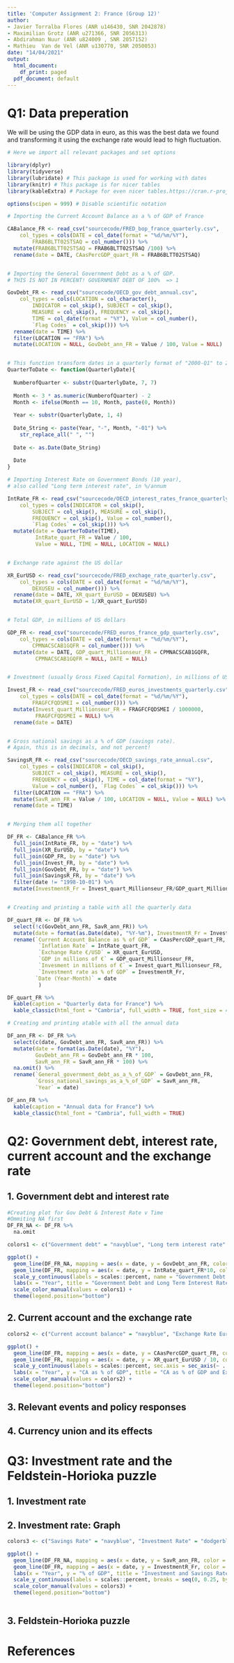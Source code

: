 ```yaml
---
title: 'Computer Assignment 2: France (Group 12)'
author:
- Javier Torralba Flores (ANR u146430, SNR 2042878)
- Maximilian Grotz (ANR u271366, SNR 2056313)
- Abdirahman Nuur (ANR u824009 , SNR 2057152)
- Mathieu  Van de Vel (ANR u130770, SNR 2050053)
date: "14/04/2021"
output:
  html_document:
    df_print: paged
  pdf_document: default
---
```


# Q1: Data preperation

We will be using the GDP data in euro, as this was the best data we found and transforming it using the exchange rate would lead to high fluctuation.

```r
# Here we import all relevant packages and set options

library(dplyr)
library(tidyverse)
library(lubridate) # This package is used for working with dates
library(knitr) # This package is for nicer tables
library(kableExtra) # Package for even nicer tables.https://cran.r-project.org/web/packages/kableExtra/vignettes/awesome_table_in_html.html#Overview

options(scipen = 999) # Disable scientific notation

```

```r

# Importing the Current Account Balance as a % of GDP of France

CABalance_FR <- read_csv("sourcecode/FRED_bop_france_quarterly.csv", 
    col_types = cols(DATE = col_date(format = "%d/%m/%Y"), 
        FRAB6BLTT02STSAQ = col_number())) %>%
  mutate(FRAB6BLTT02STSAQ = FRAB6BLTT02STSAQ /100) %>%
  rename(date = DATE, CAasPercGDP_quart_FR = FRAB6BLTT02STSAQ)


# Importing the General Government Debt as a % of GDP. 
# THIS IS NOT IN PERCENT! GOVERNMENT DEBT OF 100%  => 1

GovDebt_FR <- read_csv("sourcecode/OECD_gov_debt_annual.csv", 
    col_types = cols(LOCATION = col_character(), 
        INDICATOR = col_skip(), SUBJECT = col_skip(), 
        MEASURE = col_skip(), FREQUENCY = col_skip(), 
        TIME = col_date(format = "%Y"), Value = col_number(), 
        `Flag Codes` = col_skip())) %>%
  rename(date = TIME) %>%
  filter(LOCATION == "FRA") %>%
  mutate(LOCATION = NULL, GovDebt_ann_FR = Value / 100, Value = NULL)


# This function transform dates in a quarterly format of "2000-Q1" to 2000-01-01
QuarterToDate <- function(QuarterlyDate){
  
  NumberofQuarter <- substr(QuarterlyDate, 7, 7)
  
  Month <- 3 * as.numeric(NumberofQuarter) - 2
  Month <- ifelse(Month == 10, Month, paste(0, Month))
  
  Year <- substr(QuarterlyDate, 1, 4)
  
  Date_String <- paste(Year, "-", Month, "-01") %>%
    str_replace_all(" ", "")
  
  Date <- as.Date(Date_String)
  
  Date
}

# Importing Interest Rate on Government Bonds (10 year), 
# also called "Long term interest rate", in %/annum

IntRate_FR <- read_csv("sourcecode/OECD_interest_rates_france_quarterly.csv", 
    col_types = cols(INDICATOR = col_skip(), 
        SUBJECT = col_skip(), MEASURE = col_skip(), 
        FREQUENCY = col_skip(), Value = col_number(), 
        `Flag Codes` = col_skip())) %>%
  mutate(date = QuarterToDate(TIME),
         IntRate_quart_FR = Value / 100,
         Value = NULL, TIME = NULL, LOCATION = NULL)


# Exchange rate against the US dollar

XR_EurUSD <- read_csv("sourcecode/FRED_exchage_rate_quarterly.csv", 
    col_types = cols(DATE = col_date(format = "%d/%m/%Y"), 
        DEXUSEU = col_number())) %>%
  rename(date = DATE, XR_quart_EurUSD = DEXUSEU) %>%
  mutate(XR_quart_EurUSD = 1/XR_quart_EurUSD)


# Total GDP, in millions of US dollars

GDP_FR <- read_csv("sourcecode/FRED_euros_france_gdp_quarterly.csv", 
    col_types = cols(DATE = col_date(format = "%d/%m/%Y"), 
        CPMNACSCAB1GQFR = col_number())) %>%
  mutate(date = DATE, GDP_quart_Millionseur_FR = CPMNACSCAB1GQFR,
         CPMNACSCAB1GQFR = NULL, DATE = NULL)


# Investment (usually Gross Fixed Capital Formation), in millions of US dollars

Invest_FR <- read_csv("sourcecode/FRED_euros_investments_quarterly.csv", 
    col_types = cols(DATE = col_date(format = "%d/%m/%Y"), 
        FRAGFCFQDSMEI = col_number())) %>%
  mutate(Invest_quart_Millionseur_FR = FRAGFCFQDSMEI / 1000000,
         FRAGFCFQDSMEI = NULL) %>%
  rename(date = DATE)


# Gross national savings as a % of GDP (savings rate). 
# Again, this is in decimals, and not percent!

SavingsR_FR <- read_csv("sourcecode/OECD_savings_rate_annual.csv", 
    col_types = cols(INDICATOR = col_skip(), 
        SUBJECT = col_skip(), MEASURE = col_skip(), 
        FREQUENCY = col_skip(), TIME = col_date(format = "%Y"), 
        Value = col_number(), `Flag Codes` = col_skip())) %>%
  filter(LOCATION == "FRA") %>%
  mutate(SavR_ann_FR = Value / 100, LOCATION = NULL, Value = NULL) %>%
  rename(date = TIME)


# Merging them all together

DF_FR <- CABalance_FR %>%
  full_join(IntRate_FR, by = "date") %>%
  full_join(XR_EurUSD, by = "date") %>%
  full_join(GDP_FR, by = "date") %>%
  full_join(Invest_FR, by = "date") %>%
  full_join(GovDebt_FR, by = "date") %>%
  full_join(SavingsR_FR, by = "date") %>%
  filter(date != "1998-10-01") %>%
  mutate(InvestmentR_Fr = Invest_quart_Millionseur_FR/GDP_quart_Millionseur_FR)


# Creating and printing a table with all the quarterly data

DF_quart_FR <- DF_FR %>%
  select(!c(GovDebt_ann_FR, SavR_ann_FR)) %>%
  mutate(date = format(as.Date(date), "%Y-%m"), InvestmentR_Fr = InvestmentR_Fr * 100)%>%
  rename(`Current Account Balance as % of GDP` = CAasPercGDP_quart_FR,
          `Inflation Rate` = IntRate_quart_FR,
          `Exchange Rate €/USD` = XR_quart_EurUSD, 
          `GDP in millions of €` = GDP_quart_Millionseur_FR, 
          `Invesment in millions of €` = Invest_quart_Millionseur_FR,
          `Investment rate as % of GDP` = InvestmentR_Fr,
         `Date (Year-Month)` = date
          ) 

DF_quart_FR %>% 
  kable(caption = "Quarterly data for France") %>%
  kable_classic(html_font = "Cambria", full_width = TRUE, font_size = 4.5)
```
\newpage

```r
# Creating and printing atable with all the annual data

DF_ann_FR <- DF_FR %>%
  select(c(date, GovDebt_ann_FR, SavR_ann_FR)) %>%
  mutate(date = format(as.Date(date), "%Y"),
         GovDebt_ann_FR = GovDebt_ann_FR * 100,
         SavR_ann_FR = SavR_ann_FR * 100) %>%
  na.omit() %>%
  rename(`General_government_debt_as_a_%_of_GDP` = GovDebt_ann_FR, 
         `Gross_national_savings_as_a_%_of_GDP` = SavR_ann_FR, 
         `Year` = date)

DF_ann_FR %>% 
  kable(caption = "Annual data for France") %>%
  kable_classic(html_font = "Cambria", full_width = TRUE)
```


# Q2: Government debt, interest rate, current account and the exchange rate

## 1. Government debt and interest rate

```r
#Creating plot for Gov Debt & Interest Rate v Time
#Ommiting NA first
DF_FR_NA <- DF_FR %>%
  na.omit

colors1 <- c("Government debt" = "navyblue", "Long term interest rate" = "dodgerblue1")

ggplot() + 
  geom_line(DF_FR_NA, mapping = aes(x = date, y = GovDebt_ann_FR, color = "Government debt")) +
  geom_line(DF_FR, mapping = aes(x = date, y = IntRate_quart_FR*10, color = "Long term interest rate")) +
  scale_y_continuous(labels = scales::percent, name = "Government Debt (annually in %)", sec.axis = sec_axis(~ . /10, name = "Long Term Interest Rate (quarterly in %)", labels = scales::percent)) +
  labs(x = "Year", title = "Government Debt and Long Term Interest Rates\nFor France in %", color = "") +
  scale_color_manual(values = colors1) +
  theme(legend.position="bottom")

```



## 2. Current account and the exchange rate

```r
colors2 <- c("Current account balance" = "navyblue", "Exchange Rate Eur/USD" = "dodgerblue1")

ggplot() + 
  geom_line(DF_FR, mapping = aes(x = date, y = CAasPercGDP_quart_FR, color = "Current account balance")) +
  geom_line(DF_FR, mapping = aes(x = date, y = XR_quart_EurUSD / 10, color = "Exchange Rate Eur/USD")) +
  scale_y_continuous(labels = scales::percent, sec.axis = sec_axis(~ . *10, name = "Exchange Rate - Eur/Dollar")) +
  labs(x = "Year", y = "CA as % of GDP", title = "CA as % of GDP and Exchange Rates\nFor France", color = "") +
  scale_color_manual(values = colors2) +
  theme(legend.position="bottom")

```



## 3. Relevant events and policy responses



## 4. Currency union and its effects



# Q3: Investment rate and the Feldstein-Horioka puzzle

## 1. Investment rate


## 2. Investment rate: Graph

```r
colors3 <- c("Savings Rate" = "navyblue", "Investment Rate" = "dodgerblue1")

ggplot() + 
  geom_line(DF_FR_NA, mapping = aes(x = date, y = SavR_ann_FR, color = "Savings Rate")) +
  geom_line(DF_FR, mapping = aes(x = date, y = InvestmentR_Fr, color = "Investment Rate")) +
  labs(x = "Year", y = "% of GDP", title = "Investment and Savings Rate as % of GDP\nFor France", color = "") +
  scale_y_continuous(labels = scales::percent, breaks = seq(0, 0.25, by = 0.05), limits = c(0, 0.25)) +
  scale_color_manual(values = colors3) +
  theme(legend.position="bottom")
  

```


## 3. Feldstein-Horioka puzzle


# References
